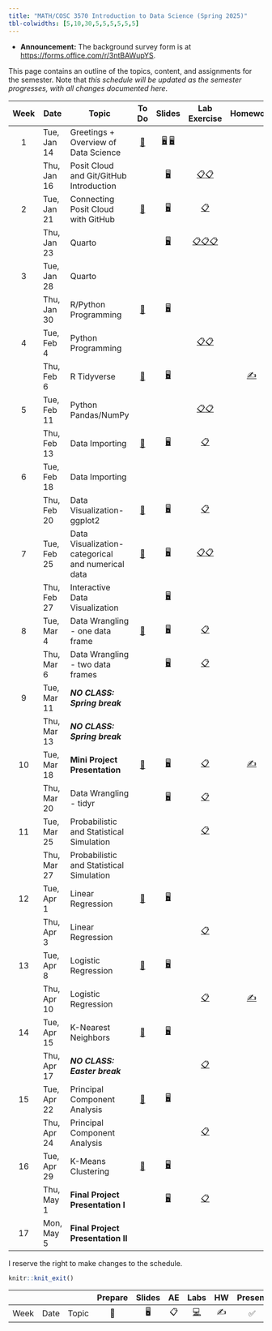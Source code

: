 ```yaml
---
title: "MATH/COSC 3570 Introduction to Data Science (Spring 2025)"
tbl-colwidths: [5,10,30,5,5,5,5,5,5]
---
```


-   **Announcement:** The background survey form is at [https://forms.office.com/r/3ntBAWupYS](https://nam02.safelinks.protection.outlook.com/?url=https%3A%2F%2Fforms.office.com%2Fr%2F3ntBAWupYS&data=05%7C02%7Ccheng-han.yu%40marquette.edu%7C754dacb312df459315d508dd2f48107e%7Cabe32f68c72d420db5bd750c63a268e4%7C0%7C0%7C638718708750586481%7CUnknown%7CTWFpbGZsb3d8eyJFbXB0eU1hcGkiOnRydWUsIlYiOiIwLjAuMDAwMCIsIlAiOiJXaW4zMiIsIkFOIjoiTWFpbCIsIldUIjoyfQ%3D%3D%7C0%7C%7C%7C&sdata=hqHeIw%2Btk05LxhBz%2Bx6SG1WDKPyNvnFIH0sL18IuMLM%3D&reserved=0).

This page contains an outline of the topics, content, and assignments for the semester. Note that *this schedule will be updated as the semester progresses, with all changes documented here*.

::: column-screen-inset-right
| Week | Date | Topic | To Do | Slides | Lab Exercise | Homework | Lab Presentation | Project |
|:------:|--------|--------|:------:|:------:|:------:|:------:|:------:|--------|
| 1 | Tue, Jan 14 | Greetings + Overview of Data Science | [📖](/weeks/week-1.html "Week 1") | [🖥️](/slides/01-syllabus.html "01-Syllabus") [🖥️](/slides/02-datascience.html "02-datascience") |  |  |  |  |
|  | Thu, Jan 16 | Posit Cloud and Git/GitHub Introduction |  | [🖥️](/slides/03-posit.html "03-posit") | [📋](/exercise/lab00-posit.html "lab00-posit")[📋](/exercise/lab01-rscript.html "lab01-rscript") |  |  |  |
| 2 | Tue, Jan 21 | Connecting Posit Cloud with GitHub | [📖](/weeks/week-2.html "Week 2") | [🖥️](/slides/04-git.html "04-git") | [📋](/exercise/lab00-git.html "lab00-git") |  |  |  |
|  | Thu, Jan 23 | Quarto |  | [🖥️](/slides/05-quarto.html "05-quarto") | [📋](/exercise/lab02-quarto.html "lab02-quarto")[📋](/exercise/lab03-markdown.html "lab03-markdown")[📋](/exercise/lab04-chunk.html "lab04-chunk") |  |  |  |
| 3 | Tue, Jan 28 | Quarto |  |  |  |  |  |  |
|  | Thu, Jan 30 | R/Python Programming | [📖](/weeks/week-3.html "Week 3") | [🖥️](/slides/06-syntax.html "06-syntax") |  |  |  |  |
| 4 | Tue, Feb 4 | Python Programming |  |  | [📋](/exercise/lab05-rtype.html "lab05-rtype")[📋](/exercise/lab06-py.html "lab06-py") |  |  |  |
|  | Thu, Feb 6 | R Tidyverse | [📖](/weeks/week-4.html "Week 4") | [🖥️](/slides/07-package.html "07-package") |  | [✍️](/hw/hw1.html "hw1") |  |  |
| 5 | Tue, Feb 11 | Python Pandas/NumPy |  |  | [📋](/exercise/lab08-tibble.html "lab08-tibble")[📋](/exercise/lab09-numpy.html "lab09-numpy") |  | [✅](/exercise/lab07-plot.html "lab07-plot") |  |
|  | Thu, Feb 13 | Data Importing | [📖](/weeks/week-5.html "Week 5") | [🖥️](/slides/08-import.html "08-import") | [📋](/exercise/lab10-import.html "lab10-import") |  |  |  |
| 6 | Tue, Feb 18 | Data Importing |  |  |  |  |  |  |
|  | Thu, Feb 20 | Data Visualization-ggplot2 | [📖](/weeks/week-6.html "Week 6") | [🖥️](/slides/09-ggplot2.html "09-ggplot2") | [📋](/exercise/lab11-ggplot2.html "lab11-ggplot2") |  |  |  |
| 7 | Tue, Feb 25 | Data Visualization-categorical and numerical data | [📖](/weeks/week-7.html "Week 7") | [🖥️](/slides/10-viz.html "10-viz") | [📋](/exercise/lab12-facet.html "lab12-facet")[📋](/exercise/lab13-visualization.html "lab13-visualization") |  |  |  |
|  | Thu, Feb 27 | Interactive Data Visualization |  | [🖥️](/slides/11-interactive-viz.html "11-interactive-viz") |  |  |  |  |
| 8 | Tue, Mar 4 | Data Wrangling - one data frame | [📖](/weeks/week-8.html "Week 8") | [🖥️](/slides/12-dplyr-1.html "12-dplyr-1") | [📋](/exercise/lab15-dplyr.html "lab15-dplyr") |  | [✅](/exercise/lab14-interactive.html "lab14-interactive") |  |
|  | Thu, Mar 6 | Data Wrangling - two data frames |  | [🖥️](/slides/13-dplyr-2.html "13-dplyr-2") | [📋](/exercise/lab16-join.html "lab16-join") |  |  |  |
| 9 | Tue, Mar 11 | ***NO CLASS: Spring break*** |  |  |  |  |  |  |
|  | Thu, Mar 13 | ***NO CLASS: Spring break*** |  |  |  |  |  |  |
| 10 | Tue, Mar 18 | [**Mini Project Presentation**]{.blue} | [📖](/weeks/week-10.html "Week 10") | [🖥️](/slides/14-tidyr.html "14-tidyr") | [📋](/exercise/lab17-tidyr.html "lab17-tidyr") | [✍️](/hw/hw2.html "Homework 2") |  |  |
|  | Thu, Mar 20 | Data Wrangling - tidyr |  | [🖥️](/slides/15-probstat.html "15-probstat") | [📋](/exercise/lab18-prob.html "lab18-prob") |  |  |  |
| 11 | Tue, Mar 25 | Probabilistic and Statistical Simulation |  |  | [📋](/exercise/lab19-ci.html "lab19-ci") |  |  |  |
|  | Thu, Mar 27 | Probabilistic and Statistical Simulation |  |  |  |  |  | Team Up [📂](project-description.html "project-description") |
| 12 | Tue, Apr 1 | Linear Regression | [📖](/weeks/week-12.html "Week 12") | [🖥️](/slides/16-linear-reg.html "16-linear-reg") |  |  |  |  |
|  | Thu, Apr 3 | Linear Regression |  |  | [📋](/exercise/lab20-slr.html "lab20-slr") |  |  |  |
| 13 | Tue, Apr 8 | Logistic Regression | [📖](/weeks/week-13.html "Week 13") | [🖥️](/slides/17-logistic-reg.html "17-logistic-reg") |  |  |  |  |
|  | Thu, Apr 10 | Logistic Regression |  |  | [📋](/exercise/lab21-logistic.html "lab21-logistic") | [✍️](/hw/hw3.html "hw3") |  |  |
| 14 | Tue, Apr 15 | K-Nearest Neighbors | [📖](/weeks/week-14.html "Week 14") | [🖥️](/slides/18-knn.html "18-knn") |  |  |  |  |
|  | Thu, Apr 17 | ***NO CLASS: Easter break*** |  |  | [📋](/exercise/lab22-knn.html "lab22-knn") |  |  |  |
| 15 | Tue, Apr 22 | Principal Component Analysis | [📖](/weeks/week-15.html "Week 15") | [🖥️](/slides/19-pca.html "19-pca") |  |  |  |  |
|  | Thu, Apr 24 | Principal Component Analysis |  |  | [📋](/exercise/lab23-pca.html "lab23-pca") |  |  | Proposal [📂](project-work.html "project-work") |
| 16 | Tue, Apr 29 | K-Means Clustering | [📖](/weeks/week-16.html "Week 16") | [🖥️](/slides/20-kmeans.html "20-kmeans") |  |  |  |  |
|  | Thu, May 1 | [**Final Project Presentation I**]{.blue} |  | [🖥️](/slides/summary.html "Summary") | [📋](/exercise/lab24-kmeans.html "lab24-kmeans") |  |  |  |
| 17 | Mon, May 5 | [**Final Project Presentation II**]{.blue} |  |  |  |  |  |  |
:::

I reserve the right to make changes to the schedule.

```r
knitr::knit_exit()
```

|   |   |   | Prepare | Slides | AE | Labs | HW | Present | Project |
|--------|--------|--------|:------:|:------:|:------:|:------:|:------:|:------:|:------:|
| Week | Date | Topic | 📖 | 🖥️ | 📋 | [💻](https://sakai.duke.edu/samigo-app/servlet/Login?id=6fa7ebf3-01af-42a6-91ba-3e813d3901221641094171786) | ✍️ | ✅ | 📂 |
